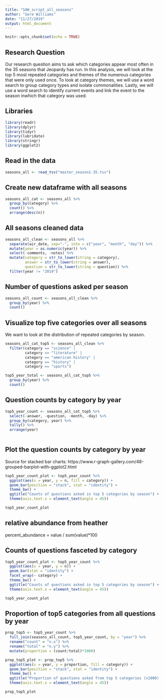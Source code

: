 ```yaml
---
title: "SAW_script_all_seasons"
author: "Sere Williams"
date: "11/27/2019"
output: html_document
---
```


```r
knitr::opts_chunk$set(echo = TRUE)
```

## Research Question

Our research question aims to ask which categories appear most often in the 35 seasons that Jeopardy has run. In this analysis, we will look at the top 5 most repeated categories and themes of the numerous categories that were only used once. To look at category themes, we will use a word search to group category types and isolate commonalities. Lastly, we will use a word search to identify current events and link the event to the season inwhich that category was used. 

## Libraries
```r
library(readr)
library(dplyr)
library(tidyr)
library(lubridate)
library(stringr)
library(ggplot2)
```


## Read in the data
```r
seasons_all <- read_tsv("master_season1-35.tsv")
```


## Create new dataframe with all seasons
```r
seasons_all_cat <- seasons_all %>%
  group_by(category) %>% 
  count() %>% 
  arrange(desc(n))
```


## All seasons cleaned data
```r
seasons_all_clean <- seasons_all %>% 
  separate(air_date, sep="-", into = c("year", "month", "day")) %>%
  mutate(year = as.numeric(year)) %>% 
  select(-comments, -notes) %>% 
  mutate(category = str_to_lower(string = category),
         answer = str_to_lower(string = answer),
         question = str_to_lower(string = question)) %>% 
  filter(year != "2019")

```


## Number of questions asked per season
```r
seasons_all_count <- seasons_all_clean %>% 
  group_by(year) %>% 
  count()
```



## Visualize top five categories over all seasons
We want to look at the distribution of repeated categories by season.
```r
seasons_all_cat_top5 <- seasons_all_clean %>% 
  filter(category == "science" |
         category == "literature" |
         category == "american history" |
         category == "history" |
         category == "sports")

top5_year_total <- seasons_all_cat_top5 %>% 
  group_by(year) %>% 
  count()
```



## Question counts by category by year
```r
top5_year_count <- seasons_all_cat_top5 %>% 
  select(-answer, -question, -month, -day) %>% 
  group_by(category, year) %>% 
  tally() %>% 
  arrange(year)
  
```


## Plot the question counts by category by year
Source for stacked bar charts: https://www.r-graph-gallery.com/48-grouped-barplot-with-ggplot2.html
```r
top5_year_count_plot <- top5_year_count %>% 
  ggplot(aes(x = year, y = n, fill = category)) +
  geom_bar(position = "stack", stat = "identity") +
  theme_bw() +
  ggtitle("Counts of questions asked in top 5 categories by season") +
  theme(axis.text.x = element_text(angle = 45))

top5_year_count_plot

```


## relative abundance from heather
percent_abundance = value / sum(value)*100

## Counts of questions fasceted by category
```r
top5_year_count_plot <- top5_year_count %>% 
  ggplot(aes(x = year, y = n)) +
  geom_bar(stat = "identity") +
  facet_wrap(~ category) +
  theme_bw() +
  ggtitle("Counts of questions asked in top 5 categories by season") +
  theme(axis.text.x = element_text(angle = 45))

top5_year_count_plot
```



## Proportion of top5 categories from all questions by year
```r

prop_top5 <- top5_year_count %>% 
  full_join(seasons_all_count, top5_year_count, by = "year") %>% 
  rename("count" = "n.x") %>% 
  rename("total" = "n.y") %>% 
  mutate(proportion = (count/total)*1000)

prop_top5_plot <- prop_top5 %>%
  ggplot(aes(x = year, y = proportion, fill = category)) +
  geom_bar(position = "stack", stat = "identity") +
  theme_bw() +
  ggtitle("Proportion of questions asked from top 5 categories (x1000) by season") +
  theme(axis.text.x = element_text(angle = 45))

prop_top5_plot




```

